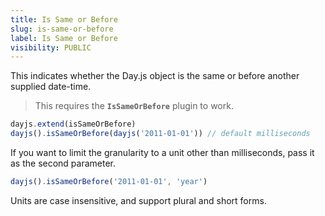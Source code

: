 ```yaml
---
title: Is Same or Before
slug: is-same-or-before
label: Is Same or Before
visibility: PUBLIC
---
```

This indicates whether the Day.js object is the same or before another supplied date-time.

> This requires the **`IsSameOrBefore`** plugin to work.

```js
dayjs.extend(isSameOrBefore)
dayjs().isSameOrBefore(dayjs('2011-01-01')) // default milliseconds
```
If you want to limit the granularity to a unit other than milliseconds, pass it as the second parameter.

```js
dayjs().isSameOrBefore('2011-01-01', 'year')
```

Units are case insensitive, and support plural and short forms.